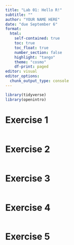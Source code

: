 ```yaml
---
title: "Lab 01: Hello R!"
subtitle: ""
author: "YOUR NAME HERE"
date: "due September 6"
format: 
  html:
    self-contained: true
    toc: true
    toc_float: true
    number_section: false
    highlight: "tango"
    theme: "cosmo"
    df-print: paged
editor: visual
editor_options: 
  chunk_output_type: console
---
```


```r
library(tidyverse)
library(openintro)
```

# Exercise 1

```r
```

# Exercise 2 

```r
```

# Exercise 3

```r
```

# Exercise 4

```r
```

# Exercise 5

```r
```
